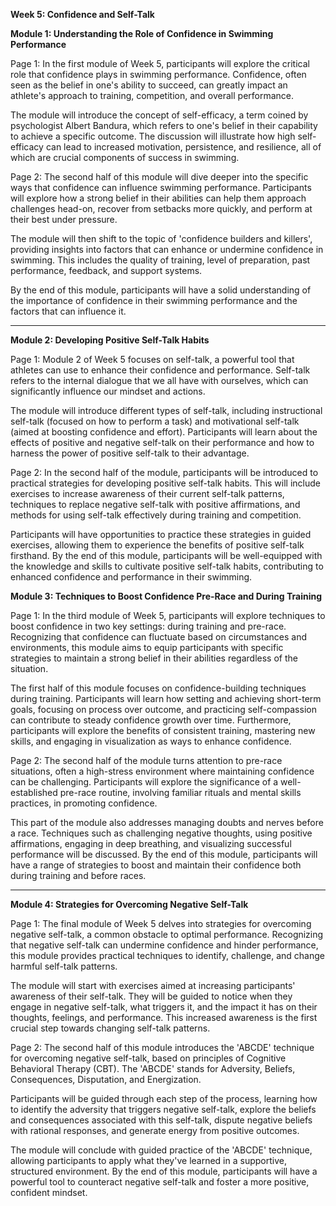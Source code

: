 **Week 5: Confidence and Self-Talk**

**Module 1: Understanding the Role of Confidence in Swimming Performance**

Page 1:
In the first module of Week 5, participants will explore the critical role that confidence plays in swimming performance. Confidence, often seen as the belief in one's ability to succeed, can greatly impact an athlete's approach to training, competition, and overall performance.

The module will introduce the concept of self-efficacy, a term coined by psychologist Albert Bandura, which refers to one's belief in their capability to achieve a specific outcome. The discussion will illustrate how high self-efficacy can lead to increased motivation, persistence, and resilience, all of which are crucial components of success in swimming.

Page 2:
The second half of this module will dive deeper into the specific ways that confidence can influence swimming performance. Participants will explore how a strong belief in their abilities can help them approach challenges head-on, recover from setbacks more quickly, and perform at their best under pressure.

The module will then shift to the topic of 'confidence builders and killers', providing insights into factors that can enhance or undermine confidence in swimming. This includes the quality of training, level of preparation, past performance, feedback, and support systems.

By the end of this module, participants will have a solid understanding of the importance of confidence in their swimming performance and the factors that can influence it.

---

**Module 2: Developing Positive Self-Talk Habits**

Page 1:
Module 2 of Week 5 focuses on self-talk, a powerful tool that athletes can use to enhance their confidence and performance. Self-talk refers to the internal dialogue that we all have with ourselves, which can significantly influence our mindset and actions.

The module will introduce different types of self-talk, including instructional self-talk (focused on how to perform a task) and motivational self-talk (aimed at boosting confidence and effort). Participants will learn about the effects of positive and negative self-talk on their performance and how to harness the power of positive self-talk to their advantage.

Page 2:
In the second half of the module, participants will be introduced to practical strategies for developing positive self-talk habits. This will include exercises to increase awareness of their current self-talk patterns, techniques to replace negative self-talk with positive affirmations, and methods for using self-talk effectively during training and competition.

Participants will have opportunities to practice these strategies in guided exercises, allowing them to experience the benefits of positive self-talk firsthand. By the end of this module, participants will be well-equipped with the knowledge and skills to cultivate positive self-talk habits, contributing to enhanced confidence and performance in their swimming.


**Module 3: Techniques to Boost Confidence Pre-Race and During Training**

Page 1:
In the third module of Week 5, participants will explore techniques to boost confidence in two key settings: during training and pre-race. Recognizing that confidence can fluctuate based on circumstances and environments, this module aims to equip participants with specific strategies to maintain a strong belief in their abilities regardless of the situation.

The first half of this module focuses on confidence-building techniques during training. Participants will learn how setting and achieving short-term goals, focusing on process over outcome, and practicing self-compassion can contribute to steady confidence growth over time. Furthermore, participants will explore the benefits of consistent training, mastering new skills, and engaging in visualization as ways to enhance confidence.

Page 2:
The second half of the module turns attention to pre-race situations, often a high-stress environment where maintaining confidence can be challenging. Participants will explore the significance of a well-established pre-race routine, involving familiar rituals and mental skills practices, in promoting confidence.

This part of the module also addresses managing doubts and nerves before a race. Techniques such as challenging negative thoughts, using positive affirmations, engaging in deep breathing, and visualizing successful performance will be discussed. By the end of this module, participants will have a range of strategies to boost and maintain their confidence both during training and before races.

---

**Module 4: Strategies for Overcoming Negative Self-Talk**

Page 1:
The final module of Week 5 delves into strategies for overcoming negative self-talk, a common obstacle to optimal performance. Recognizing that negative self-talk can undermine confidence and hinder performance, this module provides practical techniques to identify, challenge, and change harmful self-talk patterns.

The module will start with exercises aimed at increasing participants' awareness of their self-talk. They will be guided to notice when they engage in negative self-talk, what triggers it, and the impact it has on their thoughts, feelings, and performance. This increased awareness is the first crucial step towards changing self-talk patterns.

Page 2:
The second half of this module introduces the 'ABCDE' technique for overcoming negative self-talk, based on principles of Cognitive Behavioral Therapy (CBT). The 'ABCDE' stands for Adversity, Beliefs, Consequences, Disputation, and Energization. 

Participants will be guided through each step of the process, learning how to identify the adversity that triggers negative self-talk, explore the beliefs and consequences associated with this self-talk, dispute negative beliefs with rational responses, and generate energy from positive outcomes.

The module will conclude with guided practice of the 'ABCDE' technique, allowing participants to apply what they've learned in a supportive, structured environment. By the end of this module, participants will have a powerful tool to counteract negative self-talk and foster a more positive, confident mindset.

